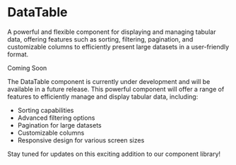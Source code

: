 # DataTable

A powerful and flexible component for displaying and managing tabular data, offering features such as sorting, filtering, pagination, and customizable columns to efficiently present large datasets in a user-friendly format.


<div
  style={{
    display: "flex",
    justifyContent: "center",
    marginTop: "2rem",
    marginBottom: "2rem",
  }}
>
  <Chip color="warning" size="lg">
    Coming Soon
  </Chip>
</div>

The DataTable component is currently under development and will be available in a future release. This powerful component will offer a range of features to efficiently manage and display tabular data, including:

- Sorting capabilities
- Advanced filtering options
- Pagination for large datasets
- Customizable columns
- Responsive design for various screen sizes

Stay tuned for updates on this exciting addition to our component library!
